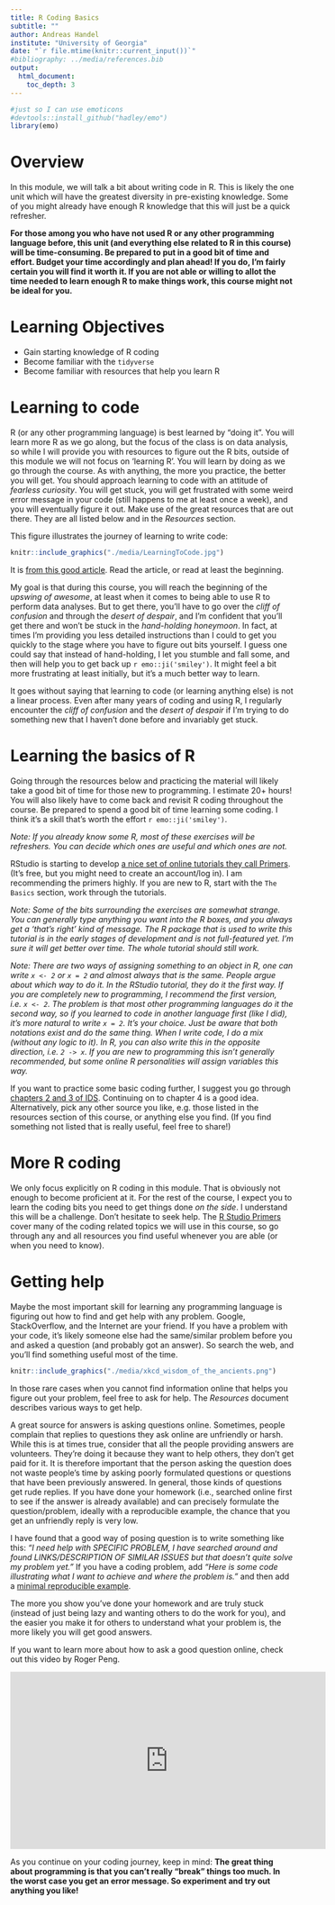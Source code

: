 ```yaml
---
title: R Coding Basics 
subtitle: ""
author: Andreas Handel
institute: "University of Georgia"
date: "`r file.mtime(knitr::current_input())`"
#bibliography: ../media/references.bib
output: 
  html_document:
    toc_depth: 3
---
```


```r
#just so I can use emoticons
#devtools::install_github("hadley/emo")
library(emo)
```




# Overview
In this module, we will talk a bit about writing code in R. This is likely the one unit which will have the greatest diversity in pre-existing knowledge. Some of you might already have enough R knowledge that this will just be a quick refresher. 

**For those among you who have not used R or any other programming language before, this unit (and everything else related to R in this course) will be time-consuming. Be prepared to put in a good bit of time and effort. Budget your time accordingly and plan ahead! If you do, I'm fairly certain you will find it worth it. If you are not able or willing to allot the time needed to learn enough R to make things work, this course might not be ideal for you.**


# Learning Objectives
* Gain starting knowledge of R coding
* Become familiar with the `tidyverse`
* Become familiar with resources that help you learn R 

# Learning to code
R (or any other programming language) is best learned by "doing it". You will learn more R as we go along, but the focus of the class is on data analysis, so while I will provide you with resources to figure out the R bits, outside of this module we will not focus on 'learning R'. You will learn by doing as we go through the course. As with anything, the more you practice, the better you will get. You should approach learning to code with an attitude of _fearless curiosity_. You will get stuck, you will get frustrated with some weird error message in your code (still happens to me at least once a week), and you will eventually figure it out. Make use of the great resources that are out there. They are all listed below and in the _Resources_ section.

This figure illustrates the journey of learning to write code:

```r
knitr::include_graphics("./media/LearningToCode.jpg")
```

It is [from this good article](https://www.thinkful.com/blog/why-learning-to-code-is-so-damn-hard/). Read the article, or read at least the beginning. 

My goal is that during this course, you will reach the beginning of the _upswing of awesome_, at least when it comes to being able to use R to perform data analyses. But to get there, you'll have to go over the _cliff of confusion_ and through the _desert of despair_, and I'm confident that you'll get there and won't be stuck in the _hand-holding honeymoon_. In fact, at times I'm providing you less detailed instructions than I could to get you quickly to the stage where you have to figure out bits yourself. I guess one could say that instead of hand-holding, I let you stumble and fall some, and then will help you to get back up `r emo::ji('smiley')`. It might feel a bit more frustrating at least initially, but it's a much better way to learn.

It goes without saying that learning to code (or learning anything else) is not a linear process. Even after many years of coding and using R, I regularly encounter the _cliff of confusion_ and the _desert of despair_ if I'm trying to do something new that I haven't done before and invariably get stuck.


# Learning the basics of R

Going through the resources below and practicing the material will likely take a good bit of time for those new to programming. I estimate 20+ hours! You will also likely have to come back and revisit R coding throughout the course. Be prepared to spend a good bit of time learning some coding. I think it's a skill that's worth the effort `r emo::ji('smiley')`.

*Note: If you already know some R, most of these exercises will be refreshers. You can decide which ones are useful and which ones are not.*

RStudio is starting to develop [a nice set of online tutorials they call Primers](https://rstudio.cloud/learn/primers). (It's free, but you might need to create an account/log in). I am recommending the primers highly. If you are new to R, start with the `The Basics` section, work through the tutorials. 

_Note: Some of the bits surrounding the exercises are somewhat strange. You can generally type anything you want into the R boxes, and you always get a 'that's right' kind of message. The R package that is used to write this tutorial is in the early stages of development and is not full-featured yet. I'm sure it will get better over time. The whole tutorial should still work._

_Note: There are two ways of assigning something to an object in R, one can write `x <- 2` or `x = 2` and almost always that is the same. People argue about which way to do it. In the RStudio tutorial, they do it the first way. If you are completely new to programming, I recommend the first version, i.e. `x <- 2`. The problem is that most other programming languages do it the second way, so if you learned to code in another language first (like I did), it's more natural to write `x = 2`. It's your choice. Just be aware that both notations exist and do the same thing. When I write code, I do a mix (without any logic to it). In R, you can also write this in the opposite direction, i.e. `2 -> x`. If you are new to programming this isn't generally recommended, but some online R personalities will assign variables this way._

If you want to practice some basic coding further, I suggest you go through [chapters 2 and 3 of IDS](https://rafalab.github.io/dsbook/). Continuing on to chapter 4 is a good idea. Alternatively, pick any other source you like, e.g. those listed in the resources section of this course, or anything else you find. (If you find something not listed that is really useful, feel free to share!)


# More R coding 

We only focus explicitly on R coding in this module. That is obviously not enough to become proficient at it. For the rest of the course, I expect you to learn the coding bits you need to get things done _on the side_. I understand this will be a challenge. Don't hesitate to seek help. The [R Studio Primers](https://rstudio.cloud/learn/primers/) cover many of the coding related topics we will use in this course, so go through any and all resources you find useful whenever you are able (or when you need to know). 


# Getting help
Maybe the most important skill for learning any programming language is figuring out how to find and get help with any problem. Google, StackOverflow, and the Internet are your friend. If you have a problem with your code, it's likely someone else had the same/similar problem before you and asked a question (and probably got an answer). So search the web, and you'll find something useful most of the time.

```r
knitr::include_graphics("./media/xkcd_wisdom_of_the_ancients.png")
```

In those rare cases when you cannot find information online that helps you figure out your problem, feel free to ask for help. The _Resources_ document describes various ways to get help. 

A great source for answers is asking questions online. Sometimes, people complain that replies to questions they ask online are unfriendly or harsh. While this is at times true, consider that all the people providing answers are volunteers. They're doing it because they want to help others, they don't get paid for it. It is therefore important that the person asking the question does not waste people's time by asking poorly formulated questions or questions that have been previously answered. In general, those kinds of questions get rude replies. If you have done your homework (i.e., searched online first to see if the answer is already available) and can precisely formulate the question/problem, ideally with a reproducible example, the chance that you get an unfriendly reply is very low. 

I have found that a good way of posing question is to write something like this: _"I need help with SPECIFIC PROBLEM, I have searched around and found LINKS/DESCRIPTION OF SIMILAR ISSUES but that doesn't quite solve my problem yet."_ If you have a coding problem, add _"Here is some code illustrating what I want to achieve and where the problem is."_ and then add a [minimal reproducible example](https://stackoverflow.com/questions/5963269/how-to-make-a-great-r-reproducible-example). 

The more you show you've done your homework and are truly stuck (instead of just being lazy and wanting others to do the work for you), and the easier you make it for others to understand what your problem is, the more likely you will get good answers.

If you want to learn more about how to ask a good question online, check out this video by Roger Peng.

<p>
<iframe width="560" height="315" src="https://www.youtube.com/embed/ZFaWxxzouCY" frameborder="0" allow="accelerometer; autoplay; encrypted-media; gyroscope; picture-in-picture" allowfullscreen></iframe>
</p>


As you continue on your coding journey, keep in mind: **The great thing about programming is that you can't really "break" things too much. In the worst case you get an error message. So experiment and try out anything you like!**







